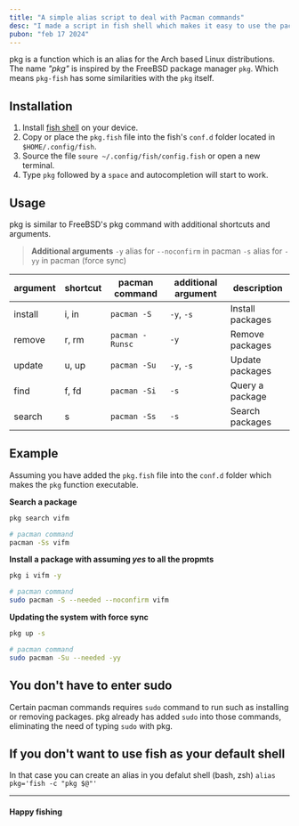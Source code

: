 ```yaml
---
title: "A simple alias script to deal with Pacman commands"
desc: "I made a script in fish shell which makes it easy to use the pacman and it resembles FreeBSD's pkg commands."
pubon: "feb 17 2024"
---
```


pkg is a function which is an alias for the Arch based Linux distributions. The name *"pkg"* is inspired by the FreeBSD package manager `pkg`. Which means `pkg-fish` has some similarities with the `pkg` itself.

## Installation

1. Install [fish shell](https://fishshell.com/) on your device.
2. Copy or place the `pkg.fish` file into the fish's `conf.d` folder located in `$HOME/.config/fish`.
3. Source the file `soure ~/.config/fish/config.fish` or open a new terminal.
4. Type `pkg` followed by a `space` and autocompletion will start to work.

## Usage

pkg is similar to FreeBSD's pkg command with additional shortcuts and arguments.

> **Additional arguments**
> `-y` alias for `--noconfirm` in pacman
> `-s` alias for `-yy` in pacman (force sync) 

| argument | shortcut | pacman command | additional argument | description |
| -------- | ----- | ----------------- | ------------------- | ----------- |
| install  | i, in | `pacman -S`       | `-y`, `-s`          | Install packages |
| remove   | r, rm | `pacman -Runsc`   | `-y`                | Remove packages  |
| update   | u, up | `pacman -Su`      | `-y`, `-s`          | Update packages  |
| find     | f, fd | `pacman -Si`      | `-s`                | Query a package  |
| search   | s     | `pacman -Ss`      | `-s`                | Search packages  |

## Example

Assuming you have added the `pkg.fish` file into the `conf.d` folder which makes the `pkg` function executable.

**Search a package**

```bash
pkg search vifm

# pacman command
pacman -Ss vifm
```

**Install a package with assuming *yes* to all the propmts**

```bash
pkg i vifm -y

# pacman command
sudo pacman -S --needed --noconfirm vifm
```

**Updating the system with force sync**

```bash
pkg up -s

# pacman command
sudo pacman -Su --needed -yy
```

## You don't have to enter sudo

Certain pacman commands requires `sudo` command to run such as installing or removing packages. pkg already has added `sudo` into those commands, eliminating the need of typing `sudo` with pkg.

## If you don't want to use fish as your default shell

In that case you can create an alias in you defalut shell (bash, zsh) `alias pkg='fish -c "pkg $@"'`

---

#### Happy fishing